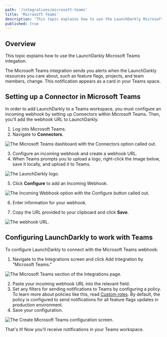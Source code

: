 ```yaml
---
path: '/integrations/microsoft-teams'
title: 'Microsoft Teams'
description: 'This topic explains how to use the LaunchDarkly Microsoft Teams integation, which sends alerts to your Teams space when LaunchDarkly resources change.'
published: true
---
```


## Overview

This topic explains how to use the LaunchDarkly Microsoft Teams integation.

The Microsoft Teams integration sends you alerts when the LaunchDarkly resources you care about, such as feature flags, projects, and team members, change. This notification appears as a card in your Teams space.

## Setting up a Connector in Microsoft Teams

In order to add LaunchDarkly to a Teams workspace, you must configure an incoming webhook by setting up Connectors within Microsoft Teams. Then, you'll add the webhook URL to LaunchDarkly.

1. Log into Microsoft Teams.
2. Navigate to **Connectors**.

![The Microsoft Teams dashboard with the Connectors option called out.](../images/ms-teams-connectors-callout.png) 


3. Configure an incoming webhook and create a webhook URL.
4. When Teams prompts you to upload a logo, right-click the image below, save it locally, and upload it to Teams.

![The LaunchDarkly logo.](../images/ms-teams-ld-logo.png) 


5. Click **Configure** to add an Incoming Webhook.

![The Incoming Webhook option with the Configure button called out.](../images/ms-teams-incoming-webhook-callout.png) 


6. Enter information for your webhook.

7. Copy the URL provided to your clipboard and click **Save**.

![The webhook URL.](../images/ms-teams-connectors-url.png) 


## Configuring LaunchDarkly to work with Teams

To configure LaunchDarkly to connect with the Microsoft Teams webhook:

1. Navigate to the Integrations screen and click Add Integration by "Microsoft Teams."

![The Microsoft Teams section of the Integrations page.](../images/ms-teams-add-integration.png) 


2. Paste your incoming webhook URL into the relevant field.
3. Set any filters for sending notifications to Teams by configuring a policy. To learn more about policies like this, read [Custom roles](/home/account-security/custom-roles). By default, the policy is configured to send notifications for all feature flags updates in production environment.
4. Save your configuration.

![The Create Microsoft Teams configuration screen.](../images/ms-teams-ld-integration-config.png) 


That's it! Now you'll receive notifications in your Teams workspace.

